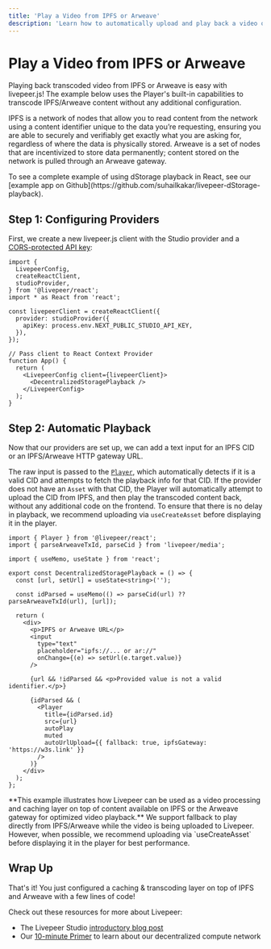 ```yaml
---
title: 'Play a Video from IPFS or Arweave'
description: 'Learn how to automatically upload and play back a video on IPFS and Arweave with livepeer.js'
---
```



# Play a Video from IPFS or Arweave

Playing back transcoded video from IPFS or Arweave is easy with livepeer.js! The example below uses the Player's built-in capabilities to transcode IPFS/Arweave content without any additional configuration.

IPFS is a network of nodes that allow you to read content from the network using a content identifier unique to the data you’re requesting, ensuring you are able to securely and verifiably get exactly what you are asking for, regardless of where the data is physically stored. Arweave is a set of nodes that are incentivized to store data permanently; content stored on the network is pulled through an Arweave gateway.

<DecentralizedStoragePlayback />

<Callout>
  To see a complete example of using dStorage playback in React, see our
  [example app on
  Github](https://github.com/suhailkakar/livepeer-dStorage-playback).
</Callout>

## Step 1: Configuring Providers

First, we create a new livepeer.js client with the Studio provider and a [CORS-protected API key](/reference/livepeer-js/providers/studio#apikey):

```tsx filename="App.tsx"
import {
  LivepeerConfig,
  createReactClient,
  studioProvider,
} from '@livepeer/react';
import * as React from 'react';

const livepeerClient = createReactClient({
  provider: studioProvider({
    apiKey: process.env.NEXT_PUBLIC_STUDIO_API_KEY,
  }),
});

// Pass client to React Context Provider
function App() {
  return (
    <LivepeerConfig client={livepeerClient}>
      <DecentralizedStoragePlayback />
    </LivepeerConfig>
  );
}
```

## Step 2: Automatic Playback

Now that our providers are set up, we can add a text input for an IPFS CID or an IPFS/Arweave HTTP gateway URL.

The raw input is passed to the [`Player`](/reference/livepeer-js/Player), which automatically detects if it is a valid CID and attempts
to fetch the playback info for that CID. If the provider does not have an `Asset` with that CID, the Player will automatically attempt
to upload the CID from IPFS, and then play the transcoded content back, without any additional code on the frontend. To ensure that there is no delay in playback, we recommend uploading via `useCreateAsset` before displaying it in the player.

```tsx filename="DecentralizedStoragePlayback.tsx"
import { Player } from '@livepeer/react';
import { parseArweaveTxId, parseCid } from 'livepeer/media';

import { useMemo, useState } from 'react';

export const DecentralizedStoragePlayback = () => {
  const [url, setUrl] = useState<string>('');

  const idParsed = useMemo(() => parseCid(url) ?? parseArweaveTxId(url), [url]);

  return (
    <div>
      <p>IPFS or Arweave URL</p>
      <input
        type="text"
        placeholder="ipfs://... or ar://"
        onChange={(e) => setUrl(e.target.value)}
      />

      {url && !idParsed && <p>Provided value is not a valid identifier.</p>}

      {idParsed && (
        <Player
          title={idParsed.id}
          src={url}
          autoPlay
          muted
          autoUrlUpload={{ fallback: true, ipfsGateway: 'https://w3s.link' }}
        />
      )}
    </div>
  );
};
```

<Callout type="warning" emoji="⚠️">
  **This example illustrates how Livepeer can be used as a video processing and
  caching layer on top of content available on IPFS or the Arweave gateway for
  optimized video playback.** We support fallback to play directly from
  IPFS/Arweave while the video is being uploaded to Livepeer. However, when
  possible, we recommend uploading via `useCreateAsset` before displaying it in
  the player for best performance.
</Callout>

## Wrap Up

That's it! You just configured a caching & transcoding layer on top of IPFS and Arweave with a few lines of code!

Check out these resources for more about Livepeer:

- The Livepeer Studio [introductory blog post](https://livepeer.studio/blog/welcome-livepeer-studio)
- Our [10-minute Primer](https://livepeer.org/primer) to learn about our decentralized compute network

